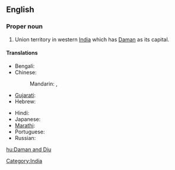==English==
{{wikipedia}}

===Proper noun===
{{en-proper noun}}
# Union territory in western [[India]] which has [[Daman]] as its capital.

====Translations====
{{trans-top|Indian state territory}}
* Bengali: {{t|bn|দমন ও দিউ|sc=Beng}}
* Chinese:
*: Mandarin: {{t|zh|達曼-第烏|sc=Hani}},  {{t|zh|达曼-第乌|tr=Dāmàn-Dìwū|sc=Hani}}
* [[Gujarati]]: {{t|gu|દમણ અને દિવ|sc=Gujr}}
* Hebrew: {{t|he|דאמאן ודיו|sc=Hebr}}
{{trans-mid}}
* Hindi: {{t|hi|दमन और दीव|tr=daman aur dīv|sc=Deva}}
* Japanese: {{t|ja|ダマン・ディーウ|tr=Daman-Dīu|sc=Jpan}}
* [[Marathi]]: {{t|mr|दमण आणि दीव|sc=Deva}}
* Portuguese: {{t|pt|Damão e Diu}}
* Russian: {{t|ru|Даман и Диу|tr=Daman i Diu|sc=Cyrl}}
{{trans-bottom}}

[[Category:India]]

[[hu:Daman and Diu]]